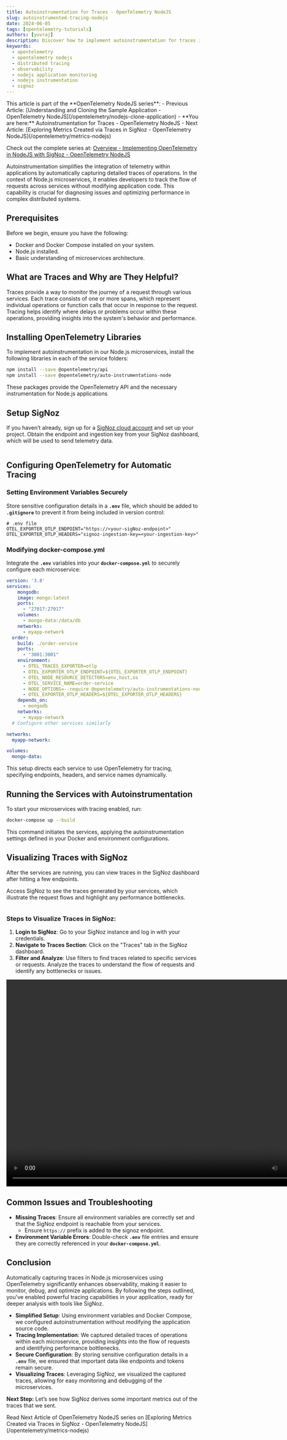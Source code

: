 ---
title: Autoinstrumentation for Traces - OpenTelemetry NodeJS
slug: autoinstrumented-tracing-nodejs
date: 2024-06-05
tags: [opentelemetry-tutorials]
authors: [yuvraj]
description: Discover how to implement autoinstrumentation for traces in Node.js microservices using OpenTelemetry and SigNoz. This guide simplifies telemetry integration, enabling developers to track requests across services without code modifications
keywords: 
  - opentelemetry
  - opentelemetry nodejs
  - distributed tracing
  - observability
  - nodejs application monitoring
  - nodejs instrumentation
  - signoz
---
<Admonition type="info">
This article is part of the **OpenTelemetry NodeJS series**:
- Previous Article: [Understanding and Cloning the Sample Application - OpenTelemetry NodeJS](/opentelemetry/nodejs-clone-application)
- **You are here:** Autoinstrumentation for Traces - OpenTelemetry NodeJS
- Next Article: [Exploring Metrics Created via Traces in SigNoz - OpenTelemetry NodeJS](/opentelemetry/metrics-nodejs)

Check out the complete series at: [Overview - Implementing OpenTelemetry in NodeJS with SigNoz - OpenTelemetry NodeJS](/opentelemetry/nodejs-tutorial-overview)
</Admonition>

Autoinstrumentation simplifies the integration of telemetry within applications by automatically capturing detailed traces of operations. In the context of Node.js microservices, it enables developers to track the flow of requests across services without modifying application code. This capability is crucial for diagnosing issues and optimizing performance in complex distributed systems.

## Prerequisites

Before we begin, ensure you have the following:

- Docker and Docker Compose installed on your system.
- Node.js installed.
- Basic understanding of microservices architecture.

## What are Traces and Why are They Helpful?

Traces provide a way to monitor the journey of a request through various services. Each trace consists of one or more spans, which represent individual operations or function calls that occur in response to the request. Tracing helps identify where delays or problems occur within these operations, providing insights into the system's behavior and performance.

## Installing OpenTelemetry Libraries

To implement autoinstrumentation in our Node.js microservices, install the following libraries in each of the service folders:

```bash
npm install --save @opentelemetry/api
npm install --save @opentelemetry/auto-instrumentations-node
```

These packages provide the OpenTelemetry API and the necessary instrumentation for Node.js applications

## Setup SigNoz

If you haven’t already, sign up for a [SigNoz cloud account](https://signoz.io/teams/) and set up your project. Obtain the endpoint and ingestion key from your SigNoz dashboard, which will be used to send telemetry data.

<figure data-zoomable align='center'>
  <img className="box-shadowed-image"
  alt=""  
  src="/img/blog/2024/06/autoinstrumented-tracing-nodejs-setup-signoz.webp"
  />
</figure>

## Configuring OpenTelemetry for Automatic Tracing

### Setting Environment Variables Securely

Store sensitive configuration details in a **`.env`** file, which should be added to **`.gitignore`** to prevent it from being included in version control:

```
# .env file
OTEL_EXPORTER_OTLP_ENDPOINT="https://<your-sigNoz-endpoint>"
OTEL_EXPORTER_OTLP_HEADERS="signoz-ingestion-key=<your-ingestion-key>"
```

### Modifying docker-compose.yml

Integrate the **`.env`** variables into your **`docker-compose.yml`** to securely configure each microservice:

```yaml
version: '3.8'
services:
	mongodb:
    image: mongo:latest
    ports:
      - "27017:27017"
    volumes:
      - mongo-data:/data/db
    networks:
      - myapp-network
  order:
    build: ./order-service
    ports:
      - "3001:3001"
    environment:
      - OTEL_TRACES_EXPORTER=otlp
      - OTEL_EXPORTER_OTLP_ENDPOINT=${OTEL_EXPORTER_OTLP_ENDPOINT}
      - OTEL_NODE_RESOURCE_DETECTORS=env,host,os
      - OTEL_SERVICE_NAME=order-service
      - NODE_OPTIONS=--require @opentelemetry/auto-instrumentations-node/register
      - OTEL_EXPORTER_OTLP_HEADERS=${OTEL_EXPORTER_OTLP_HEADERS}
    depends_on:
      - mongodb
    networks:
      - myapp-network
  # Configure other services similarly

networks:
  myapp-network:

volumes:
  mongo-data:
```

This setup directs each service to use OpenTelemetry for tracing, specifying endpoints, headers, and service names dynamically.

## Running the Services with Autoinstrumentation

To start your microservices with tracing enabled, run:

```bash
docker-compose up --build
```

This command initiates the services, applying the autoinstrumentation settings defined in your Docker and environment configurations.

## Visualizing Traces with SigNoz

After the services are running, you can view traces in the SigNoz dashboard after hitting a few endpoints.

Access SigNoz to see the traces generated by your services, which illustrate the request flows and highlight any performance bottlenecks.

<figure data-zoomable align='center'>
  <img className="box-shadowed-image"
  alt=""  
  src="/img/blog/2024/06/autoinstrumented-tracing-nodejs-visualizing-traces.webp"
  />
</figure>

### Steps to Visualize Traces in SigNoz:

1. **Login to SigNoz**: Go to your SigNoz instance and log in with your credentials.
2. **Navigate to Traces Section**: Click on the "Traces" tab in the SigNoz dashboard.
3. **Filter and Analyze**: Use filters to find traces related to specific services or requests. Analyze the traces to understand the flow of requests and identify any bottlenecks or issues.
    
<video width="820" height="540" controls>
<source src="/img/blog/2024/06/autoinstrumented-tracing-nodejs-steps-to-visualize.mov" type="video/mp4"/>
  Your browser does not support the video tag.
</video>
    

## Common Issues and Troubleshooting

- **Missing Traces**: Ensure all environment variables are correctly set and that the SigNoz endpoint is reachable from your services.
    - Ensure `https://` prefix is added to the signoz endpoint.
- **Environment Variable Errors**: Double-check **`.env`** file entries and ensure they are correctly referenced in your **`docker-compose.yml`**.

## Conclusion

Automatically capturing traces in Node.js microservices using OpenTelemetry significantly enhances observability, making it easier to monitor, debug, and optimize applications. By following the steps outlined, you've enabled powerful tracing capabilities in your application, ready for deeper analysis with tools like SigNoz.

- **Simplified Setup**: Using environment variables and Docker Compose, we configured autoinstrumentation without modifying the application source code.
- **Tracing Implementation**: We captured detailed traces of operations within each microservice, providing insights into the flow of requests and identifying performance bottlenecks.
- **Secure Configuration**: By storing sensitive configuration details in a **`.env`** file, we ensured that important data like endpoints and tokens remain secure.
- **Visualizing Traces**: Leveraging SigNoz, we visualized the captured traces, allowing for easy monitoring and debugging of the microservices.

**Next Step:** Let’s see how SigNoz derives some important metrics out of the traces that we sent.

<Admonition type="info">
Read Next Article of OpenTelemetry NodeJS series on [Exploring Metrics Created via Traces in SigNoz - OpenTelemetry NodeJS](/opentelemetry/metrics-nodejs)
</Admonition>